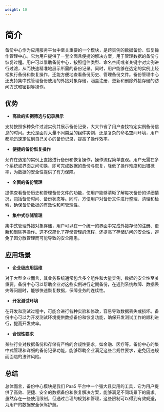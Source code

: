 ```yaml
---
weight: 10
---
```


# 简介

备份中心作为应用服务平台中至关重要的一个模块，是跨实例的数据备份、恢复操作管理中心。它为用户提供了一套全面且便捷的解决方案，用于管理数据的备份与恢复过程。用户可以借助备份中心，按照组件类型、命名空间或者关键字对实例进行过滤，从而快速精准地展示所需的备份记录。同时，用户能够在选定的实例上轻松执行备份和恢复操作，还能方便地查看备份历史、管理备份文件。备份管理中心还支持集中式管理备份使用的外接对象存储，涵盖注册、更新和删除外接存储的访问方式和密钥等操作。


## 优势

- **高效的实例筛选与记录展示**

支持按照多种条件过滤实例并展示备份记录，大大节省了用户查找特定实例备份信息的时间。无论是面对大量不同类型的组件实例，还是复杂的命名空间环境，用户都能迅速定位到自己关心的备份记录，提高了操作效率。

- **便捷的备份恢复操作**

允许在选定的实例上直接进行备份和恢复操作，操作流程简单直观。用户无需在多个系统或界面之间切换，即可完成数据的备份与恢复，降低了操作难度和出错概率，为数据的安全性提供了有力保障。

- **全面的备份管理**

提供查看备份历史和管理备份文件的功能，使用户能够清晰了解每次备份的详细情况，包括备份时间、备份状态等。同时，方便用户对备份文件进行整理、清理和检索，确保备份数据的有效性和可管理性。

- **集中式存储管理**

集中式管理外接对象存储，用户可以在一个统一的界面中完成外接存储的注册、更新和删除等操作。这不仅简化了存储管理的流程，还提高了存储访问的安全性，避免了因分散管理而可能导致的安全隐患。


## 应用场景

- **企业级应用运维**

对于大型企业而言，其业务系统通常包含多个组件和大量实例，数据的安全性至关重要。备份中心可以帮助企业对这些实例进行定期备份，在遇到系统故障、数据丢失等问题时，能够快速恢复数据，保障业务的连续性。

- **开发测试环境**

在开发和测试过程中，可能会进行各种实验和修改，容易导致数据丢失或损坏。备份中心可以为开发测试环境提供数据备份和恢复功能，确保开发测试工作的顺利进行，提高开发效率。

- **合规性要求**

某些行业对数据备份和存储有严格的合规性要求，如金融、医疗等。备份中心的集中式管理和详细的备份记录功能，能够帮助企业满足这些合规性要求，避免因违规而面临的法律风险。

## 总结

总体而言，备份中心模块是我们 PaaS 平台中一个强大且实用的工具，它为用户提供了高效、便捷、安全的数据备份和恢复解决方案，能够满足不同场景下的需求。虽然存在一些使用限制，但通过合理的规划和管理，这些限制可以得到有效规避，为用户的数据安全保驾护航。
